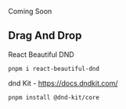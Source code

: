 Coming Soon

## Drag And Drop
React Beautiful DND
```url copy
pnpm i react-beautiful-dnd
```

dnd Kit - https://docs.dndkit.com/
```url copy
pnpm install @dnd-kit/core
```
